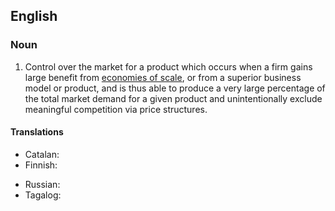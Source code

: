 ==English==

===Noun===
{{wikipedia}}
{{en-noun|natural monopolies}}
# Control over the market for a product which occurs when a firm gains large benefit from [[economies of scale]], or from a superior business model or product, and is thus able to produce a very large percentage of the total market demand for a given product and unintentionally exclude meaningful competition via price structures.

====Translations====
{{trans-top|type of monopoly}}
* Catalan: {{t+|ca|monopoli natural|m}}
* Finnish: {{t|fi|luonnollinen monopoli}}
{{trans-mid}}
* Russian: {{t|ru|естественная монополия|f}}
* Tagalog: {{t|tl|likas na sarilakal}}
{{trans-bottom}}